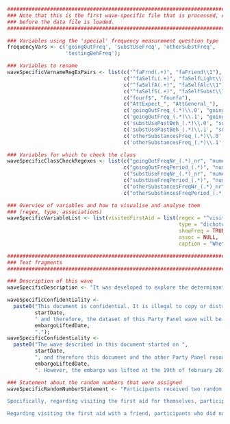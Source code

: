 ```r
###############################################################################
### Note that this is the first wave-specific file that is processed, even
### before the data file is loaded.
###############################################################################

### Variables using the 'special' frequency measurement question type
frequencyVars <- c('goingOutFreq', 'substUseFreq', 'otherSubstFreq',
                   'testingBehFreq');

### Variables to rename
waveSpecificVarnameRegExPairs <- list(c("^faFrnd(.+)", "faFriend\\1"),
                                      c("^faSelfL(.+)", "faSelfLight\\1"),
                                      c("^faSelfA(.+)", "faSelfAlc\\1"),
                                      c("^faSelfS(.+)", "faSelfSubst\\1"),
                                      c("fourf$", "fourfa"),
                                      c("AttExpect_", "AttGeneral_"),
                                      c('goingOutFreq_(.*)\\.0', "goingOutFreqPeriod_\\1"),
                                      c('goingOutFreq_(.*)\\.1', "goingOutFreqNr_\\1_nr"),
                                      c('substUsePastBeh_(.*)\\.0', "substUsePastBehPeriod_\\1"),
                                      c('substUsePastBeh_(.*)\\.1', "substUsePastBehNr_\\1_nr"),
                                      c('otherSubstancesFreq_(.*)\\.0', "otherSubstancesFreqPeriod_\\1"),
                                      c('otherSubstancesFreq_(.*)\\.1', "otherSubstancesFreqNr_\\1_nr"));

### Variables for which to check the class
waveSpecificClassCheckRegexes <- list(c("goingOutFreqNr_(.*)_nr", "numeric"),
                                      c("goingOutFreqPeriod_(.*)", "numeric"),
                                      c("substUseFreqNr_(.*)_nr", "numeric"),
                                      c("substUseFreqPeriod_(.*)", "numeric"),
                                      c("otherSubstancesFreqNr_(.*)_nr", "numeric"),
                                      c("otherSubstancesFreqPeriod_(.*)", "numeric"));

### Overview of variables and how to visualise and analyse them
### (regex, type, associations)
waveSpecificVariableList <- list(visitedFirstAid = list(regex = "^visitedFirstAid$",
                                                        type = "dichotomous",
                                                        showFreq = TRUE,
                                                        assoc = NULL,
                                                        caption = "Whether participants ever visited the first aid themselves"));

########################################################################
### Text fragments
########################################################################

### Description of this wave
waveSpecificDescription <- "It was developed to explore the determinants of visiting nightlife-based first aid venues.";

waveSpecificConfidentiality <-
  paste0("This document is confidential. It is illegal to copy or distribute it in any form. An embargo of 2 years rests upon all Party Panel datasets. The wave described in this document started on ",
         startDate,
         " and therefore, the dataset of this Party Panel wave will be released under CC-BY-NC-SA (see http://creativecommons.org/licenses/by-nc-sa/4.0/) on",
         embargoLiftedDate,
         ".");
waveSpecificConfidentiality <-
  paste0("The wave described in this document started on ",
         startDate,
         ", and therefore this document and the other Party Panel resources would normally be embargoed until ",
         embargoLiftedDate,
         ". However, the embargo was lifted at the 19th of february 2018. Therefore, all resources developed for this Party Panel wave as well as the collected data are available under CC-BY-NC-SA (see http://creativecommons.org/licenses/by-nc-sa/4.0/).");

### Statement about the random numbers that were assigned
waveSpecificRandomNumberStatement <- "Participants received two random numbers, both between (and including) 1 and 4. The value of these numbers, in combination with information participants provided, determined for which behaviors the determinants were measured. Specifically, all participants answered questions about visiting a nightlife first aid site in two different situations: when one had a complaint oneself, and with a friend who had a complaint. In each of these situations, the complaint could be a light complaint, an alcohol-related complaint, or a substance-related complaint. Regarding which type of complaint the questions were formulated depended on participants' alcohol- and substance use as well as these random numbers.

Specifically, regarding visiting the first aid for themselves, participants who did not use alcohol or other substances always received questions about a light complaint. Participants who only used alcohol received questions about a light complaint if the first random number was 1, and about an alcohol-related complaint otherwise. Participants who only used other substances than alcohol received questions about light complaints if the first random number was 1, and about a substance-related complaint otherwise. Participants who used both alcohol and other substances received questions about light complaints if the first random number was 1, about alcohol-related complaints if the first random number was 2, and about substance-related complaints otherwise.

Regarding visiting the first aid with a friend, participants who did not use alcohol or other substances, or who only used alcohol, received questions where nothing about substance use was mentioned if the second random number was 1 or 2, and questions about a situation where the other (i.e. the friend) had used drugs otherwise. Participants who did use other substances received questions about a situation where nothing was mentioned about substance use if the second random number was 1, questions about a situation where the other had used substances if the second random number was 2, and questions about a situation where the participant had used substances themselves if the second random number was 3 of 4.";

```
